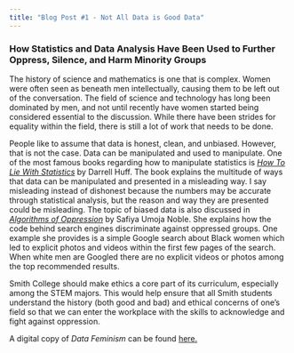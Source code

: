 ```yaml
---
title: "Blog Post #1 - Not All Data is Good Data"
---
```


### How Statistics and Data Analysis Have Been Used to Further Oppress, Silence, and Harm Minority Groups

  
  The history of science and mathematics is one that is complex. Women were often seen as beneath men intellectually, causing them to be left out of the conversation. The field of science and technology has long been dominated by men, and not until recently have women started being considered essential to the discussion. While there have been strides for equality within the field, there is still a lot of work that needs to be done. 
  
  People like to assume that data is honest, clean, and unbiased. However, that is not the case. Data can be manipulated and used to manipulate. One of the most famous books regarding how to manipulate statistics is [*How To Lie With Statistics*](https://www.researchgate.net/profile/Grigori-Evreinov/post/Data-visualization-which-is-best-for-within-and-cross-source-data/attachment/5b0690b6b53d2f63c3cdcad5/AS%3A629755908993031%401527156917765/download/How-to-Lie-with-Statistics.pdf) by Darrell Huff. The book explains the multitude of ways that data can be manipulated and presented in a misleading way. I say misleading instead of dishonest because the numbers may be accurate through statistical analysis, but the reason and way they are presented could be misleading. The topic of biased data is also discussed in [*Algorithms of Oppression*](https://podcasts.google.com/feed/aHR0cHM6Ly9mZWVkcy5wb2R0cmFjLmNvbS8xOVd6VlR4MV9IZlg/episode/dGFnOnNvdW5kY2xvdWQsMjAxMDp0cmFja3MvNzA5MjIwMjQ1?hl=en&ved=2ahUKEwi09prJoPzuAhUCh-AKHdz_AZsQjrkEegQICRAI&ep=6) by Safiya Umoja Noble. She explains how the code behind search engines discriminate against oppressed groups. One example she provides is a simple Google search about Black women which led to explicit photos and videos within the first few pages of the search. When white men are Googled there are no explicit videos or photos among the top recommended results. 
  
  Smith College should make ethics a core part of its curriculum, especially among the STEM majors. This would help ensure that all Smith students understand the history (both good and bad) and ethical concerns of one’s field so that we can enter the workplace with the skills to acknowledge and fight against oppression. 
 

A digital copy of *Data Feminism* can be found [here.](https://mitpressonpubpub.mitpress.mit.edu/pub/dgv16l22/release/6)
